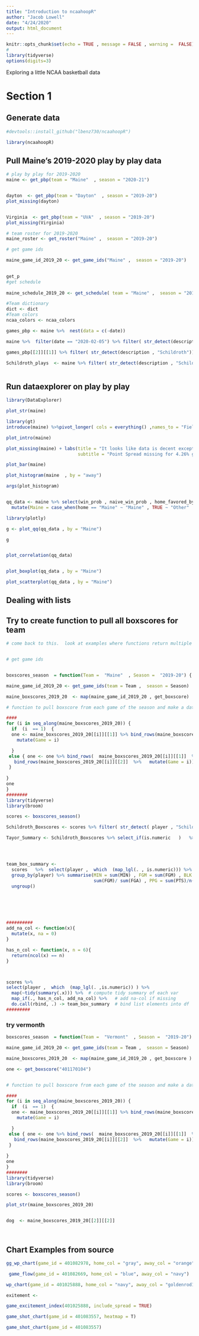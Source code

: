 ```yaml
---
title: "Introduction to ncaahoopR"
author: "Jacob Lowell"
date: "4/24/2020"
output: html_document
---
```


```r
knitr::opts_chunk$set(echo = TRUE , message = FALSE , warning =  FALSE)
#
library(tidyverse)
options(digits=3)

```

Exploring a little NCAA basketball data

# Section 1

## Generate data

```r
#devtools::install_github("lbenz730/ncaahoopR")
```


```r
library(ncaahoopR)
```





##  Pull Maine's 2019-2020 play by play data
```r

# play by play for 2019-2020
maine <- get_pbp(team = "Maine"  , season = "2020-21")


dayton  <- get_pbp(team = "Dayton"  , season = "2019-20")
plot_missing(dayton)


Virginia  <- get_pbp(team = "UVA"  , season = "2019-20")
plot_missing(Virginia)

# team roster for 2019-2020
maine_roster <- get_roster("Maine" ,  season = "2019-20")

# get game ids

maine_game_id_2019_20 <- get_game_ids("Maine" ,  season = "2019-20")
  

get_p
#get schedule
  
maine_schedule_2019_20 <- get_schedule( team = "Maine" ,  season = "2019-20")

#Team dictionary
dict <- dict
#Team colors
ncaa_colors <- ncaa_colors


```



```r
games_pbp <- maine %>%  nest(data = c(-date))

maine %>%  filter(date == "2020-02-05") %>% filter( str_detect(description , "Schildroth"))

games_pbp[[2]][[1]] %>% filter( str_detect(description , "Schildroth"))
```


```r
Schildroth_plays  <- maine %>% filter( str_detect(description , "Schildroth"))



```



## Run dataexplorer on play by play

```r
library(DataExplorer)

plot_str(maine)


```



```r
library(gt)
introduce(maine) %>%pivot_longer( cols = everything() ,names_to = "Field"  , values_to = "Count")  # %>%  gt()

plot_intro(maine)

```



```r
plot_missing(maine) + labs(title = "It looks like data is decent except Maine games are missing shot location data"  ,
                           subtitle = "Point Spread missing for 4.26% ganes" , caption = "Source: ncaascrapR")
```


```r
plot_bar(maine)
```



```r
plot_histogram(maine  , by = "away")

args(plot_histogram)


qq_data <- maine %>% select(win_prob , naive_win_prob , home_favored_by, score_diff , home) %>% 
  mutate(Maine = case_when(home == "Maine" ~ "Maine" , TRUE ~ "Other"   ))

library(plotly)

g <- plot_qq(qq_data , by = "Maine") 

g


plot_correlation(qq_data)


plot_boxplot(qq_data , by = "Maine")

plot_scatterplot(qq_data , by = "Maine")

```


## Dealing with lists








################################################################################

##  Try to create function to pull all boxscores for team


```r

# come back to this.  look at examples where functions return multiple results


# get game ids


boxscores_season  = function(Team =  "Maine"  , Season =  "2019-20") {  

maine_game_id_2019_20 <- get_game_ids(team = Team ,  season = Season)

maine_boxscores_2019_20  <- map(maine_game_id_2019_20 , get_boxscore)

# function to pull boxscore from each game of the season and make a data frame

####
for (i in seq_along(maine_boxscores_2019_20)) {
  if  (i  == 1)  {   
  one <- maine_boxscores_2019_20[[i]][[1]] %>% bind_rows(maine_boxscores_2019_20[[i]][[2]]) %>% 
    mutate(Game = i)

  }
 else { one <- one %>% bind_rows(  maine_boxscores_2019_20[[i]][[1]]  %>%   mutate(Game = i)) %>% 
   bind_rows(maine_boxscores_2019_20[[i]][[2]]  %>%   mutate(Game = i))
 }
 
}
one
}
########
library(tidyverse)
library(broom)

scores <- boxscores_season()

Schildroth_Boxscores <- scores %>% filter( str_detect( player , "Schildroth"))

Tayor_Summary <- Schildroth_Boxscores %>% select_if(is.numeric   )   %>%    map_df(sum)




team_box_summary <-
  scores   %>%  select(player ,  which  (map_lgl(. , is.numeric))) %>% 
  group_by(player) %>% summarise(MIN = sum(MIN) , FGM = sum(FGM) , BLK = sum(BLK) , PTS = sum(PTS) ,
                                 sum(FGM)/ sum(FGA) , PPG = sum(PTS)/n() ,  Games = n()) %>% 
  ungroup()






##########
add_na_col <- function(x){
  mutate(x, na = 0)
}

has_n_col <- function(x, n = 6){
  return(ncol(x) == n)
}



scores %>%
select(player ,  which  (map_lgl(. ,is.numeric)) ) %>%
  map(~tidy(summary(.x))) %>%  # compute tidy summary of each var
  map_if(., has_n_col, add_na_col) %>%   # add na-col if missing
  do.call(rbind, .) -> team_box_summary  # bind list elements into df
#########
```




###  try vermonth


```r


boxscores_season  = function(Team =  "Vermont"  , Season =  "2019-20") {  

maine_game_id_2019_20 <- get_game_ids(team = Team ,  season = Season)

maine_boxscores_2019_20  <- map(maine_game_id_2019_20 , get_boxscore )

one <- get_boxscore("401170104")


# function to pull boxscore from each game of the season and make a data frame

####
for (i in seq_along(maine_boxscores_2019_20)) {
  if  (i  == 1)  {   
  one <- maine_boxscores_2019_20[[i]][[1]] %>% bind_rows(maine_boxscores_2019_20[[i]][[2]]) %>% 
    mutate(Game = i)

  }
 else { one <- one %>% bind_rows(  maine_boxscores_2019_20[[i]][[1]]  %>%   mutate(Game = i)) %>% 
   bind_rows(maine_boxscores_2019_20[[i]][[2]]  %>%   mutate(Game = i))
 }
 
}
one
}
########
library(tidyverse)
library(broom)

scores <- boxscores_season()

```




##############################################################################







```r
plot_str(maine_boxscores_2019_20)


dog  <- maine_boxscores_2019_20[[2]][[2]]




```


## Chart Examples from source


```r
gg_wp_chart(game_id = 401082978, home_col = "gray", away_col = "orange")
```


```r
 game_flow(game_id = 401082669, home_col = "blue", away_col = "navy")
```


```r
wp_chart(game_id = 401025888, home_col = "navy", away_col = "goldenrod1")

exitement <- 

game_excitement_index(401025888, include_spread = TRUE)

```


```r
game_shot_chart(game_id = 401083557, heatmap = T)
```


```r
game_shot_chart(game_id = 401083557)
```

